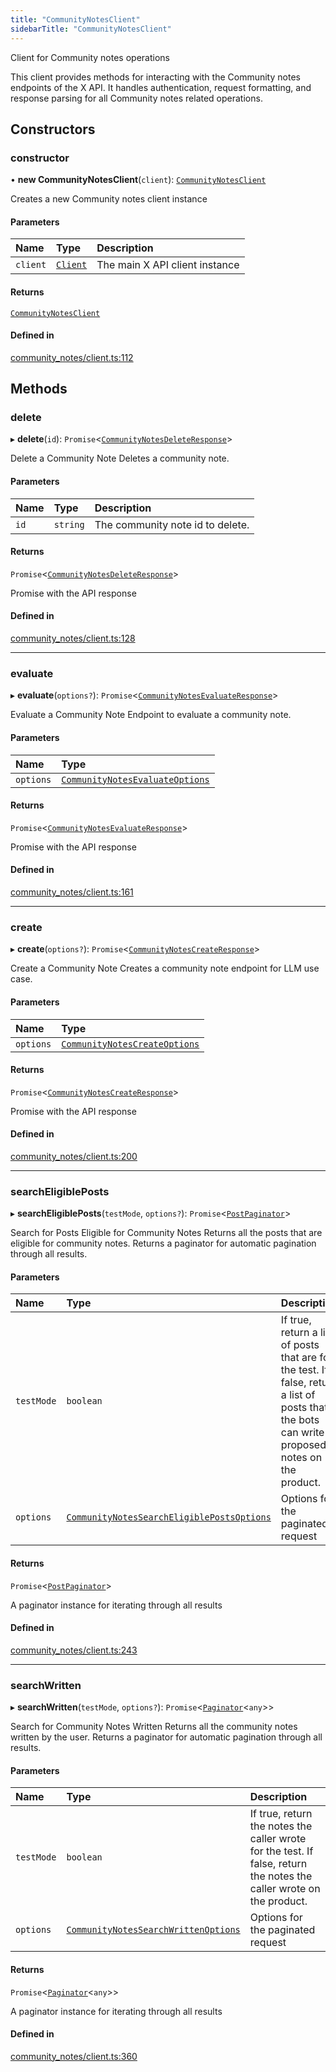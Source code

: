 ```yaml
---
title: "CommunityNotesClient"
sidebarTitle: "CommunityNotesClient"
---
```


Client for Community notes operations

This client provides methods for interacting with the Community notes endpoints
of the X API. It handles authentication, request formatting, and response
parsing for all Community notes related operations.

## Constructors

### constructor

• **new CommunityNotesClient**(`client`): [`CommunityNotesClient`](/xdks/typescript/reference/classes/CommunityNotesClient)

Creates a new Community notes client instance

#### Parameters

| Name | Type | Description |
| :------ | :------ | :------ |
| `client` | [`Client`](/xdks/typescript/reference/classes/Client) | The main X API client instance |

#### Returns

[`CommunityNotesClient`](/xdks/typescript/reference/classes/CommunityNotesClient)

#### Defined in

[community_notes/client.ts:112](https://github.com/xdevplatform/xdk/blob/298ca9350d035e40e7c8ee0753c50052819a41e2/xdk/typescript/src/community_notes/client.ts#L112)

## Methods

### delete

▸ **delete**(`id`): `Promise`\<[`CommunityNotesDeleteResponse`](/xdks/typescript/reference/interfaces/CommunityNotesDeleteResponse)\>

Delete a Community Note
Deletes a community note.

#### Parameters

| Name | Type | Description |
| :------ | :------ | :------ |
| `id` | `string` | The community note id to delete. |

#### Returns

`Promise`\<[`CommunityNotesDeleteResponse`](/xdks/typescript/reference/interfaces/CommunityNotesDeleteResponse)\>

Promise with the API response

#### Defined in

[community_notes/client.ts:128](https://github.com/xdevplatform/xdk/blob/298ca9350d035e40e7c8ee0753c50052819a41e2/xdk/typescript/src/community_notes/client.ts#L128)

___

### evaluate

▸ **evaluate**(`options?`): `Promise`\<[`CommunityNotesEvaluateResponse`](/xdks/typescript/reference/interfaces/CommunityNotesEvaluateResponse)\>

Evaluate a Community Note
Endpoint to evaluate a community note.

#### Parameters

| Name | Type |
| :------ | :------ |
| `options` | [`CommunityNotesEvaluateOptions`](/xdks/typescript/reference/interfaces/CommunityNotesEvaluateOptions) |

#### Returns

`Promise`\<[`CommunityNotesEvaluateResponse`](/xdks/typescript/reference/interfaces/CommunityNotesEvaluateResponse)\>

Promise with the API response

#### Defined in

[community_notes/client.ts:161](https://github.com/xdevplatform/xdk/blob/298ca9350d035e40e7c8ee0753c50052819a41e2/xdk/typescript/src/community_notes/client.ts#L161)

___

### create

▸ **create**(`options?`): `Promise`\<[`CommunityNotesCreateResponse`](/xdks/typescript/reference/interfaces/CommunityNotesCreateResponse)\>

Create a Community Note
Creates a community note endpoint for LLM use case.

#### Parameters

| Name | Type |
| :------ | :------ |
| `options` | [`CommunityNotesCreateOptions`](/xdks/typescript/reference/interfaces/CommunityNotesCreateOptions) |

#### Returns

`Promise`\<[`CommunityNotesCreateResponse`](/xdks/typescript/reference/interfaces/CommunityNotesCreateResponse)\>

Promise with the API response

#### Defined in

[community_notes/client.ts:200](https://github.com/xdevplatform/xdk/blob/298ca9350d035e40e7c8ee0753c50052819a41e2/xdk/typescript/src/community_notes/client.ts#L200)

___

### searchEligiblePosts

▸ **searchEligiblePosts**(`testMode`, `options?`): `Promise`\<[`PostPaginator`](/xdks/typescript/reference/classes/PostPaginator)\>

Search for Posts Eligible for Community Notes
Returns all the posts that are eligible for community notes.
Returns a paginator for automatic pagination through all results.

#### Parameters

| Name | Type | Description |
| :------ | :------ | :------ |
| `testMode` | `boolean` | If true, return a list of posts that are for the test. If false, return a list of posts that the bots can write proposed notes on the product. |
| `options` | [`CommunityNotesSearchEligiblePostsOptions`](/xdks/typescript/reference/interfaces/CommunityNotesSearchEligiblePostsOptions) | Options for the paginated request |

#### Returns

`Promise`\<[`PostPaginator`](/xdks/typescript/reference/classes/PostPaginator)\>

A paginator instance for iterating through all results

#### Defined in

[community_notes/client.ts:243](https://github.com/xdevplatform/xdk/blob/298ca9350d035e40e7c8ee0753c50052819a41e2/xdk/typescript/src/community_notes/client.ts#L243)

___

### searchWritten

▸ **searchWritten**(`testMode`, `options?`): `Promise`\<[`Paginator`](/xdks/typescript/reference/classes/Paginator)\<`any`\>\>

Search for Community Notes Written
Returns all the community notes written by the user.
Returns a paginator for automatic pagination through all results.

#### Parameters

| Name | Type | Description |
| :------ | :------ | :------ |
| `testMode` | `boolean` | If true, return the notes the caller wrote for the test. If false, return the notes the caller wrote on the product. |
| `options` | [`CommunityNotesSearchWrittenOptions`](/xdks/typescript/reference/interfaces/CommunityNotesSearchWrittenOptions) | Options for the paginated request |

#### Returns

`Promise`\<[`Paginator`](/xdks/typescript/reference/classes/Paginator)\<`any`\>\>

A paginator instance for iterating through all results

#### Defined in

[community_notes/client.ts:360](https://github.com/xdevplatform/xdk/blob/298ca9350d035e40e7c8ee0753c50052819a41e2/xdk/typescript/src/community_notes/client.ts#L360)
